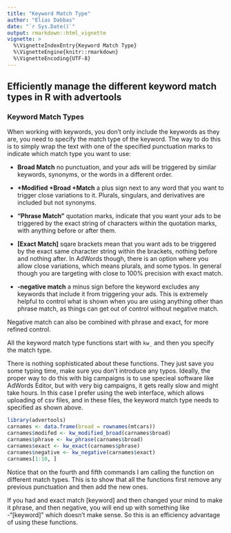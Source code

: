 ```yaml
---
title: "Keyword Match Type"
author: "Elias Dabbas"
date: "`r Sys.Date()`"
output: rmarkdown::html_vignette
vignette: >
  %\VignetteIndexEntry{Keyword Match Type}
  %\VignetteEngine{knitr::rmarkdown}
  %\VignetteEncoding{UTF-8}
---
```


## Efficiently manage the different keyword match types in R with advertools  


### Keyword Match Types

When working with keywords, you don't only include the keywords as they are, you need to specify the match type of the keyword. The way to do this is to simply wrap the text with one of the specified punctuation marks to indicate which match type you want to use: 

- **Broad Match** no punctuation, and your ads will be triggered by similar keywords, synonyms, or the words in a different order. 
- **+Modified +Broad +Match** a plus sign next to any word that you want to trigger close variations to it. Plurals, singulars, and derivatives are included but not synonyms. 

- **"Phrase Match"** quotation marks, indicate that you want your ads to be triggered by the exact string of characters within the quotation marks, with anything before or after them. 
- **[Exact Match]** sqare brackets mean that you want ads to be triggered by the exact same character string within the brackets, nothing before and nothing after. In AdWords though, there is an option where you allow close variations, which means plurals, and some typos. In general though you are targeting with close to 100% precision with exact match. 
 - **-negative match** a minus sign before the keyword excludes any keywords that include it from triggering your ads. This is extremely helpful to control what is shown when you are using anything other than phrase match, as things can get out of control without negative match. 

Negative match can also be combined with phrase and exact, for more refined control. 

All the keyword match type functions start with `kw_` and then you specify the match type. 

There is nothing sophisticated about these functions. They just save you some typing time, make sure you don't introduce any typos. 
Ideally, the proper way to do this with big campaigns is to use specieal software like AdWords Editor, but with very big campaigns, it gets really slow and might take hours. In this case I prefer using the web interface, which allows uploading of csv files, and in these files, the keyword match type needs to specified as shown above. 

```r
library(advertools)
carnames <- data.frame(broad = rownames(mtcars))
carnames$modifed <- kw_modified_broad(carnames$broad) 
carnames$phrase <- kw_phrase(carnames$broad)
carnames$exact <- kw_exact(carnames$phrase)
carnames$negative <- kw_negative(carnames$exact)
carnames[1:10, ]
```

Notice that on the fourth and fifth commands I am calling the function on different match types. This is to show that all the functions first remove any previous punctuation and then add the new ones. 

If you had and exact match [keyword] and then changed your mind to make it phrase, and then negative, you will end up with something like -"[keyword]" which doesn't make sense. So this is an efficiency advantage of using these functions.  


